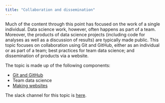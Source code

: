 ```yaml
---
title: "Collaboration and dissemination"
---
```


Much of the content through this point has focused on the work of a single individual. Data science work, however, often happens as part of a team. Moreover, the products of data science projects (including code for analyses as well as a discussion of results) are typically made public. This topic focuses on collaboration using Git and GitHub, either as an individual or as part of a team; best practices for team data science; and dissemination of products via a website. 

The topic is made up of the following components:

* [Git and GitHub](git.html)
* Team data science
* [Making websites](making_websites.html)

The slack channel for this topic is [here](https://p8105-fall2017.slack.com/messages/C7G7KR6MP).
